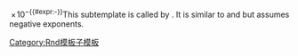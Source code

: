 <includeonly>{{{1}}}<span style="margin-left:0.2em">×<span style="margin-left:0.1em">10</span></span><sup>−{{#expr:-{{{2}}}}}</sup></includeonly><noinclude>This subtemplate is called by {{tl|rnd/d}}.  It is similar to {{tl|rnd/e+}} and {{tl|scinote/e}} but assumes negative exponents.

[[Category:Rnd模板子模板]]</noinclude>